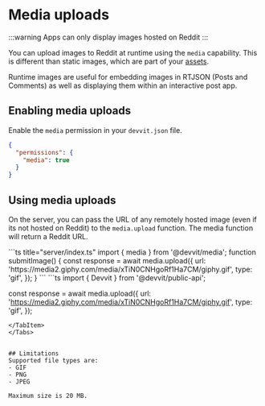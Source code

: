 
# Media uploads

:::warning
Apps can only display images hosted on Reddit
:::

You can upload images to Reddit at runtime using the `media` capability. This is different than static images, which are part of your [assets](../blocks/app_image_assets.md).

Runtime images are useful for embedding images in RTJSON (Posts and Comments) as well as displaying them within an interactive post app.

## Enabling media uploads
Enable the `media` permission in your `devvit.json` file.
```json title="devvit.json"
{
  "permissions": {
    "media": true
  }
}
```

## Using media uploads
On the server, you can pass the URL of any remotely hosted image (even if its not hosted on Reddit) to the `media.upload` function. The media function will return a Reddit URL.

<Tabs>
  <TabItem value="web" label="Devvit Web">
  ```ts title="server/index.ts"
  import { media } from '@devvit/media';
  function submitImage() {
    const response = await media.upload({
      url: 'https://media2.giphy.com/media/xTiN0CNHgoRf1Ha7CM/giphy.gif',
      type: 'gif',
    });
  }
  ```
  </TabItem>
  <TabItem value="blocks" label="Devvit Blocks / Mod Tools">
  ```ts
  import { Devvit } from '@devvit/public-api';

  const response = await media.upload({
    url: 'https://media2.giphy.com/media/xTiN0CNHgoRf1Ha7CM/giphy.gif',
    type: 'gif',
  });
  ```
  </TabItem>
</Tabs>


## Limitations
Supported file types are:
- GIF
- PNG
- JPEG

Maximum size is 20 MB.
